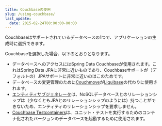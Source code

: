 ```yaml
---
title: Couchbaseの使用
slug: /using-couchbase/
last_update:
  date: 2015-02-24T00:00:00-00:00
---
```


Couchbaseはサポートされているデータベースの1つで、アプリケーションの生成時に選択できます。

Couchbaseを選択した場合、以下のとおりとなります。

* データベースへのアクセスにはSpring Data Couchbaseが使用されます。これはSpring Data JPAに非常に近いものであり、Couchbaseサポートが（デフォルトの）JPAサポートに非常に近いのはこのためです。
* データベースの変更管理のために[Couchmove](https://github.com/differentway/couchmove)が[Liquibase](http://www.liquibase.org/)の代わりに使用されます。
* [エンティティサブジェネレータ](/creating-an-entity)は、NoSQLデータベースとのリレーションシップは（少なくともJPAとのリレーションシップのようには）持つことができないため、エンティティのリレーションシップを要求しません。
* [Couchbase Testcontainers](https://github.com/differentway/testcontainers-java-module-couchbase)は、ユニット・テストを実行するためのコンテナ化されたバージョンのデータベースを起動するために使用されます。
